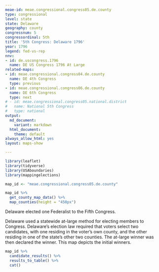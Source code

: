 ```yaml
---
meae-id: meae.congressional.congress05.de.county
type: congressional
level: state
state: Delaware
geography: county
congressnum: 5
congressordinal: 5th
title: '5th Congress: Delaware 1796'
year: 1796
legend: fed-vs-rep
nnv:
- id: de.uscongress.1796
  name: DE US Congress 1796 At Large
related-maps:
- id: meae.congressional.congress04.de.county
  name: DE 4th Congress
  type: previous
- id: meae.congressional.congress06.de.county
  name: DE 6th Congress
  type: next
# - id: meae.congressional.congress05.national.district
#   name: National 5th Congress
#   type: national
output:
  md_document:
    variant: markdown
  html_document:
    theme: default
always_allow_html: yes
layout: maps-show

---
```


```r
library(leaflet)
library(tidyverse)
library(USAboundaries)
library(mappingelections)

map_id <- "meae.congressional.congress05.de.county"
```

<div class="map">

```r
map_id %>%
  get_county_map_data() %>%
  map_counties(height = "450px")
```

</div>

Delaware elected one Federalist to the Fifth Congress.

Delaware used a statewide at-large method for electing members to Congress. Delaware’s election law required that voters select two candidates, with one residing in the voter’s own county, and the other residing in one of the state's other two counties. The at-large winner was then declared the winner. This map depicts the initial winners.

<div class="results-table">

```r
map_id %>%
  candidate_results() %>%
  results_to_table() %>%
  cat()
```

</div>
